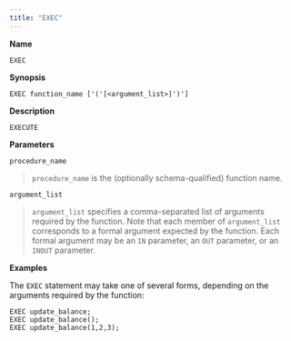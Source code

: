 ```yaml
---
title: "EXEC"
---
```


<div id="exec" class="registered_link"></div>


**Name**

`EXEC`

**Synopsis**

``` text
EXEC function_name ['('[<argument_list>]')']
```

**Description**

`EXECUTE`

**Parameters**

`procedure_name`

> `procedure_name` is the (optionally schema-qualified) function name.

`argument_list`

> `argument_list` specifies a comma-separated list of arguments required by the function. Note that each member of `argument_list` corresponds to a formal argument expected by the function. Each formal argument may be an `IN` parameter, an `OUT` parameter, or an `INOUT` parameter.

**Examples**

The `EXEC` statement may take one of several forms, depending on the arguments required by the function:

``` text
EXEC update_balance;
EXEC update_balance();
EXEC update_balance(1,2,3);
```
